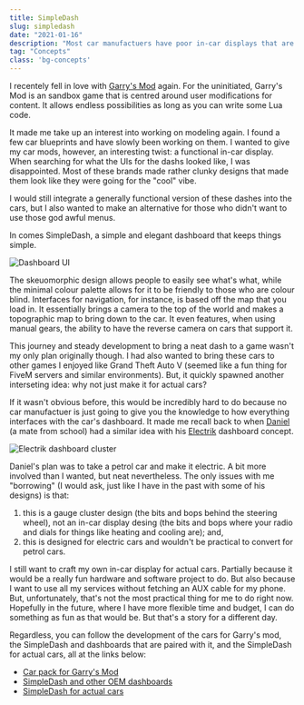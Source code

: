 ```yaml
---
title: SimpleDash
slug: simpledash
date: "2021-01-16"
description: "Most car manufactuers have poor in-car displays that are slow and clunky. I wanted to change that."
tag: "Concepts"
class: 'bg-concepts'
---
```


I recentely fell in love with [Garry's Mod](https://gmod.facepunch.com/) again. For the uninitiated, Garry's Mod is an sandbox game that is centred around user modifications for content. It allows endless possibilities as long as you can write some Lua code.

It made me take up an interest into working on modeling again. I found a few car blueprints and have slowly been working on them. I wanted to give my car mods, however, an interesting twist: a functional in-car display. When searching for what the UIs for the dashs looked like, I was disappointed. Most of these brands made rather clunky designs that made them look like they were going for the "cool" vibe.

I would still integrate a generally functional version of these dashes into the cars, but I also wanted to make an alternative for those who didn't want to use those god awful menus.

In comes SimpleDash, a simple and elegant dashboard that keeps things simple.

![Dashboard UI](/assets/posts/simpledash/dash_pics.png)

The skeuomorphic design allows people to easily see what's what, while the minimal colour palette allows for it to be friendly to those who are colour blind. Interfaces for navigation, for instance, is based off the map that you load in. It essentially brings a camera to the top of the world and makes a topographic map to bring down to the car. It even features, when using manual gears, the ability to have the reverse camera on cars that support it.

This journey and steady development to bring a neat dash to a game wasn't my only plan originally though. I had also wanted to bring these cars to other games I enjoyed like Grand Theft Auto V (seemed like a fun thing for FiveM servers and similar environments). But, it quickly spawned another interseting idea: why not just make it for actual cars?

If it wasn't obvious before, this would be incredibly hard to do because no car manufactuer is just going to give you the knowledge to how everything interfaces with the car's dashboard. It made me recall back to when [Daniel](https://cyckl.github.io) (a mate from school) had a similar idea with his [Electrik](https://github.com/cyckl/cyckl.github.io/blob/2020/images/electrik.svg) dashboard concept.

![Electrik dashboard cluster](/assets/posts/simpledash/electrik.svg)

Daniel's plan was to take a petrol car and make it electric. A bit more involved than I wanted, but neat nevertheless. The only issues with me "borrowing" (I would ask, just like I have in the past with some of his designs) is that:
1. this is a gauge cluster design (the bits and bops behind the steering wheel), not an in-car display desing (the bits and bops where your radio and dials for things like heating and cooling are); and,
2. this is designed for electric cars and wouldn't be practical to convert for petrol cars.

I still want to craft my own in-car display for actual cars. Partially because it would be a really fun hardware and software project to do. But also because I want to use all my services without fetching an AUX cable for my phone. But, unfortunately, that's not the most practical thing for me to do right now. Hopefully in the future, where I have more flexible time and budget, I can do something as fun as that would be. But that's a story for a different day.

Regardless, you can follow the development of the cars for Garry's mod, the SimpleDash and dashboards that are paired with it, and the SimpleDash for actual cars, all at the links below:
- [Car pack for Garry's Mod](/projects/simfphys-cars)
- [SimpleDash and other OEM dashboards](/projects/gmod-car-dashs)
- [SimpleDash for actual cars](/projects/simpledash)
